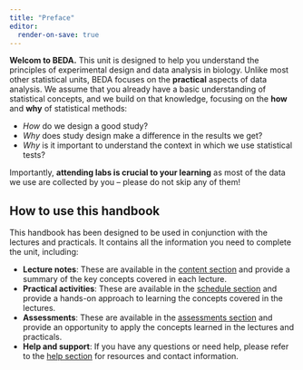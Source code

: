 ```yaml
---
title: "Preface"
editor:
  render-on-save: true
---
```


**Welcom to BEDA.** This unit is designed to help you understand the principles of experimental design and data analysis in biology. Unlike most other statistical units, BEDA focuses on the **practical** aspects of data analysis. We assume that you already have a basic understanding of statistical concepts, and we build on that knowledge, focusing on the **how** and **why** of statistical methods:

- *How* do we design a good study?
- *Why* does study design make a difference in the results we get?
- *Why* is it important to understand the context in which we use statistical tests?

Importantly, **attending labs is crucial to your learning** as most of the data we use are collected by you – please do not skip any of them!

## How to use this handbook

This handbook has been designed to be used in conjunction with the lectures and practicals. It contains all the information you need to complete the unit, including:

- **Lecture notes**: These are available in the [content section](content.qmd) and provide a summary of the key concepts covered in each lecture.
- **Practical activities**: These are available in the [schedule section](03-resources/schedule.qmd) and provide a hands-on approach to learning the concepts covered in the lectures.
- **Assessments**: These are available in the [assessments section](02-assessments/index.qmd) and provide an opportunity to apply the concepts learned in the lectures and practicals.
- **Help and support**: If you have any questions or need help, please refer to the [help section](04-help/index.qmd) for resources and contact information.


